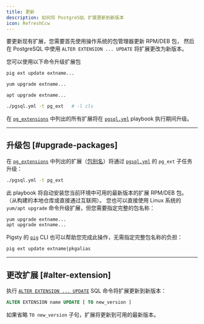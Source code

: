 ```yaml
---
title: 更新
description: 如何将 PostgreSQL 扩展更新到新版本
icon: RefreshCcw
---
```


要更新现有扩展，您需要首先使用操作系统的包管理器更新 RPM/DEB 包，
然后在 PostgreSQL 中使用 `ALTER EXTENSION ... UPDATE` 将扩展更改为新版本。

您可以使用以下命令升级扩展包

```bash tab="pig"
pig ext update extname...
```
```bash tab="yum"
yum upgrade extname...
```
```bash tab="apt"
apt upgrade extname...
```
```bash tab="pigsty"
./pgsql.yml -t pg_ext   # -l cls
```

在 [`pg_extensions`](/zh/pgsql/param#pg_extensions) 中列出的所有扩展将在 [`pgsql.yml`](/zh/pgsql/playbook#pgsqlyml) playbook 执行期间升级。



------

## 升级包 [#upgrade-packages]

在 [`pg_extensions`](/zh/pgsql/param#pg_extensions) 中列出的扩展（[包别名](/zh/pgsql/extension/pkg)）将通过 [`pgsql.yml`](/zh/pgsql/admin/) 的 `pg_ext` 子任务升级：

```bash title="~/pigsty"
./pgsql.yml -t pg_ext
```

此 playbook 将自动安装您当前环境中可用的最新版本的扩展 RPM/DEB 包。
（从构建的本地仓库或直接通过互联网）。
您也可以直接使用 Linux 系统的 `yum/apt upgrade` 命令升级扩展，但您需要指定完整的包名称：

```bash
yum upgrade extname...
apt upgrade extname...
```

Pigsty 的 [`pig`](https://pig.pgsty.com) CLI 也可以帮助您完成此操作，无需指定完整包名称的负担：

```bash
pig ext update extname|pkgalias
```


------

## 更改扩展 [#alter-extension]

执行 [`ALTER EXTENSION ... UPDATE`](https://www.postgresql.org/docs/current/sql-alterextension.html) SQL 命令将扩展更新到新版本：

```sql
ALTER EXTENSION name UPDATE [ TO new_version ]
```

如果省略 `TO new_version` 子句，扩展将更新到可用的最新版本。